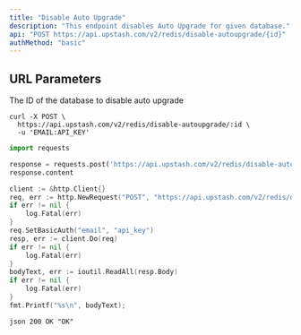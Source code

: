 ```yaml
---
title: "Disable Auto Upgrade"
description: "This endpoint disables Auto Upgrade for given database."
api: "POST https://api.upstash.com/v2/redis/disable-autoupgrade/{id}"
authMethod: "basic"
---
```


## URL Parameters

<ParamField path="id" type="string" required>
  The ID of the database to disable auto upgrade
</ParamField>

<RequestExample>

```shell curl
curl -X POST \
  https://api.upstash.com/v2/redis/disable-autoupgrade/:id \
  -u 'EMAIL:API_KEY'
```

```python Python
import requests

response = requests.post('https://api.upstash.com/v2/redis/disable-autoupgrade/:id', auth=('EMAIL', 'API_KEY'))
response.content
```

```go Go
client := &http.Client{}
req, err := http.NewRequest("POST", "https://api.upstash.com/v2/redis/disable-autoupgrade/:id", nil)
if err != nil {
    log.Fatal(err)
}
req.SetBasicAuth("email", "api_key")
resp, err := client.Do(req)
if err != nil {
    log.Fatal(err)
}
bodyText, err := ioutil.ReadAll(resp.Body)
if err != nil {
    log.Fatal(err)
}
fmt.Printf("%s\n", bodyText);
```

</RequestExample>

<ResponseExample>```json 200 OK "OK" ```</ResponseExample>
